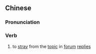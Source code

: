 ==Chinese==
{{zh-forms|s=歪楼|lit=askew building}}

===Pronunciation===
{{zh-pron
|m=wāilóu
|cat=v
}}

===Verb===
{{zh-verb}}

# {{lb|zh|Internet|slang}} to [[stray]] from the [[topic]] in [[forum]] [[replies]]